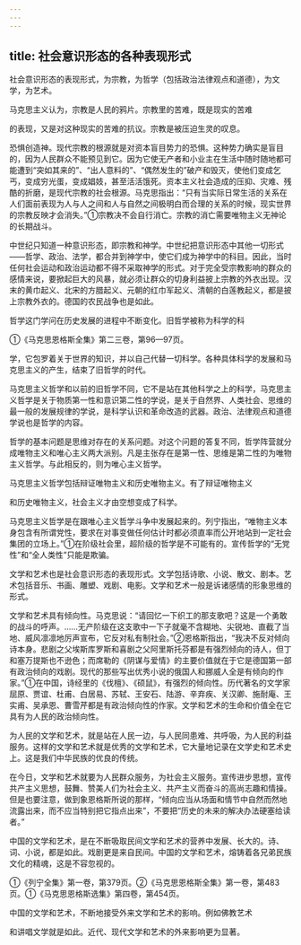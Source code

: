 ```yaml
---
---
---
```

title: 社会意识形态的各种表现形式
---



社会意识形态的表现形式，为宗教，为哲学（包括政治法律观点和道德），为文学，为艺术。

马克思主义认为，宗教是人民的鸦片。宗教里的苦难，既是现实的苦难

的表现，又是对这种现实的苦难的抗议。宗教是被压迫生灵的叹息。

恐惧创造神。现代宗教的根源就是对资本盲目势力的恐惧。这种势力确实是盲目的，因为人民群众不能预见到它。因为它使无产者和小业主在生活中随时随地都可能遭到“突如其来的”、“出人意料的”、“偶然发生的”破产和毁灭，使他们变成乞丐，变成穷光蛋，变成娼妓，甚至活活饿死。资本主义社会造成的压抑、灾难、残酷的折磨，是现代宗教的社会根源。马克思指出：“只有当实际日常生活的关系在人们面前表现为人与人之间和人与自然之间极明白而合理的关系的时候，现实世界的宗教反映才会消失。”①宗教决不会自行消亡。宗教的消亡需要唯物主义无神论的长期战斗。

中世纪只知道一种意识形态，即宗教和神学。中世纪把意识形态中其他一切形式——哲学、政治、法学，都合并到神学中，使它们成为神学中的科目。因此，当时任何社会运动和政治运动都不得不采取神学的形式。对于完全受宗教影响的群众的感情来说，要掀起巨大的风暴，就必须让群众的切身利益披上宗教的外衣出现。汉末的黄巾起义、北宋的方腊起义、元朝的红巾军起义、清朝的白莲教起义，都是披上宗教外衣的。德国的农民战争也是如此。

哲学这门学问在历史发展的进程中不断变化。旧哲学被称为科学的科

①《马克思恩格斯全集》第二三卷，第96—97页。

学，它包罗着关于世界的知识，并以自己代替一切科学。各种具体科学的发展和马克思主义的产生，结束了旧哲学的时代。

马克思主义哲学和以前的旧哲学不同，它不是站在其他科学之上的科学，马克思主义哲学是关于物质第一性和意识第二性的学说，是关于自然界、人类社会、思维的最一般的发展规律的学说，是科学认识和革命改造的武器。政治、法律观点和道德学说也是哲学的内容。

哲学的基本问题是思维对存在的关系问题。对这个问题的答复不同，哲学阵营就分成唯物主义和唯心主义两大派别。凡是主张存在是第一性、思维是第二性的为唯物主义哲学。与此相反的，则为唯心主义哲学。

马克思主义哲学包括辩证唯物主义和历史唯物主义。有了辩证唯物主义

和历史唯物主义，社会主义才由空想变成了科学。

马克思主义哲学是在跟唯心主义哲学斗争中发展起来的。列宁指出，“唯物主义本身包含有所谓党性，要求在对事变做任何估计时都必须直率而公开地站到一定社会集团的立场上。”①在阶级社会里，超阶级的哲学是不可能有的。宣传哲学的“无党性”和“全人类性”只能是欺骗。

文学和艺术也是社会意识形态的表现形式。文学包括诗歌、小说、散文、剧本。艺术包括音乐、书画、雕塑、戏剧、电影。文学和艺术一般是诉诸感情的形象思维的形式。

文学和艺术具有倾向性。马克思说：“请回忆一下织工的那支歌吧？这是一个勇敢的战斗的呼声。……无产阶级在这支歌中一下子就毫不含糊地、尖锐地、直截了当地、威风凛凛地厉声宣布，它反对私有制社会。”②恩格斯指出，“我决不反对倾向诗本身。悲剧之父埃斯库罗斯和喜剧之父阿里斯托芬都是有强烈倾向的诗人，但丁和塞万提斯也不逊色；而席勒的《阴谋与爱情》的主要价值就在于它是德国第一部有政治倾向的戏剧。现代的那些写出优秀小说的俄国人和挪威人全是有倾向的作家。”①在中国，诗经里的《伐檀》、《硕鼠》，有强烈的倾向性。历代著名的文学家屈原、贾谊、杜甫、白居易、苏轼、王安石、陆游、辛弃疾、关汉卿、施耐庵、王实甫、吴承恩、曹雪芹都是有政治倾向性的作家。文学和艺术的生命和价值全在它具有为人民的政治倾向性。

为人民的文学和艺术，就是站在人民一边，与人民同患难、共呼吸，为人民的利益服务。这样的文学和艺术就是优秀的文学和艺术，它大量地记录在文学史和艺术史上。这是我们中华民族的优良的传统。

在今日，文学和艺术就要为人民群众服务，为社会主义服务。宣传进步思想，宣传共产主义思想，鼓舞、赞美人们为社会主义、共产主义而奋斗的高尚志趣和情操。但是也要注意，做到象恩格斯所说的那样，“倾向应当从场面和情节中自然而然地流露出来，而不应当特别把它指点出来”，不要把“历史的未来的解决办法硬塞给读者。”

中国的文学和艺术，是在不断吸取民间文学和艺术的营养中发展、长大的。诗、词、小说，都是如此。戏剧更是来自民间。中国的文学和艺术，熔铸着各兄弟民族文化的精魂，这是不容忽视的。

①《列宁全集》第一卷，第379页。②《马克思恩格斯全集》第一卷，第483页。①《马克思恩格斯选集》第四卷，第454页。

中国的文学和艺术，不断地接受外来文学和艺术的影响。例如佛教艺术

和讲唱文学就是如此。近代、现代文学和艺术的外来影响更为显著。